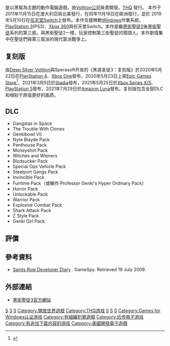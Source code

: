 {{expand|time=2013-12-27T02:40:20+00:00}}
{{noteTA|G1=Games}}
{{Infobox VG
| title = 黑街聖徒3
| original = Saints Row: The Third
| image = [[File:黑街聖徒3.jpg|250px]]
| caption = 《黑街聖徒3》封面
| developer = [[Volition_(公司)|Volition, Inc.]]
| publisher = [[THQ|THQ]]<br />{{vgr|JP|CyberFront (PC)|ARG|MicroByte (PC)}}
| distributor = 
| series = [[黑街聖徒系列|黑街聖徒系列]]
| released = '''PS3'''、'''X360'''、'''Windows'''{{Video game release|NA|November 15, 2011<ref name="sr3narelease">{{cite web|url=http://www.g4tv.com/thefeed/blog/post/713139/saints-row-3-release-date-announced/|title=Saints Row 3 Release Date Announced|publisher=[[G4_(电视频道)|G4 (电视频道)]]|date=2011-06-01|accessdate=2011-10-21|archive-date=2013-01-13|archive-url=https://web.archive.org/web/20130113083737/http://www.g4tv.com/thefeed/blog/post/713139/saints-row-3-release-date-announced/|dead-url=yes}}</ref>|AU|November 15, 2011|JP|November 16, 2011 (PC)<br />2011年11月17日（遊戲主機）|EU|November 15, 2011（部分國家）<ref>{{cite web |url=http://www.micromania.fr/vente/achat_saints-row-the-third_Jeu-46415-XBOX360.html |title=SAINTS ROW : The Third - released |work={{tsl|en|Micromania (video game retailer)|}} |accessdate=November 12, 2011 |archive-url=https://web.archive.org/web/20120914042223/http://www.micromania.fr/vente/achat_saints-row-the-third_Jeu-46415-XBOX360.html |archive-date=2012-09-14 |dead-url=yes }}</ref><ref>{{cite web |url=http://www.micromania.fr/vente/achat_saints-row-the-third_Jeu-46413-PC.html |title=SAINTS ROW : The Third - released |work={{tsl|en|Micromania (video game retailer)|}} |accessdate=November 12, 2011 |archive-url=https://web.archive.org/web/20121025024032/http://micromania.fr/vente/achat_saints-row-the-third_Jeu-46413-PC.html |archive-date=2012-10-25 |dead-url=yes }}</ref><br />2011年11月18日}}'''Linux'''{{Video game release|WW|April 15, 2016}}'''Nintendo Switch'''{{Video game release|WW|May 10, 2019}}'''PlayStation 4'''、'''Xbox One'''{{Video game release|WW|May 22, 2020}}'''Google Stadia'''{{Video game release|WW|March 5, 2021}}'''PlayStation 5'''、'''Xbox Series X/S''' {{Video game release|WW|May 25, 2021}}'''Amazon Luna''' {{Video game release|WW|July 29, 2021}}'''
| genre = [[動作冒險|動作冒險]]、[[開放世界|開放世界]]
| modes = [[單人遊戲|單人遊戲]]、[[多人遊戲|多人遊戲]]（[[第三人稱|第三人稱]]視角）
| platforms = [[Microsoft_Windows|Microsoft Windows]]<br />[[PlayStation_3|PlayStation 3]]<br />[[Xbox_360|Xbox 360]]<br />[[雲端運算|雲端運算]] ({{tsl|en|OnLive|}})<br />[[Linux|Linux]]<br />[[Nintendo_Switch|Nintendo Switch]]<br />[[PlayStation_4|PlayStation 4]]<br />[[Xbox_One|Xbox One]]<br />[[Stadia|Stadia]]<br />[[PlayStation_5|PlayStation 5]]<br />[[Xbox_Series_X/S|Xbox Series X/S]]<br />[[Amazon_Luna|Amazon Luna]]
| engine = CTG Engine(Core Technology Group)
}}

{{Vgname|黑街聖徒3|en=Saints Row: The Third|cn=黑道圣徒3|tw=黑街聖徒3}}是以黑幫為主題的動作電腦遊戲，由[[Volition_(公司)|Volition公司]]負責開發，[[THQ|THQ]] 發行。
本作于2011年11月15日在澳大利亞與北美發行，在同年11月18日在歐洲發行，並於 2019年5月10日在[[任天堂Switch|任天堂Switch]]上發布。本作支援微軟[[Windows|Windows]]作業系統、[[PlayStation_3|PlayStation 3]](PS3)、[[Xbox_360|Xbox 360]]與任天堂Switch。本作是繼[[黑街聖徒2|黑街聖徒2]]後[[黑街聖徒系列|黑街聖徒]]系列的第三部。與黑街聖徒2一樣，玩家控制第三街聖徒的領頭人。本作劇情集中在聖徒們與第三幫派的現代幫派戰爭上。

== 复刻版 ==
由[[Volition_(公司)|Deep Silver Volition]]與Sperasoft开发的《黑道圣徒3：复刻版》於2020年5月22日在[[PlayStation_4|PlayStation 4]]、[[Xbox_One|Xbox One]]發布，2020年5月23日上架[[Epic游戏商城|Epic Games Store]]<ref>{{Cite web|title=黑道圣徒 3 完整版 Saints Row - Epic游戏商城|url=https://www.epicgames.com/store/en-US/p/saints-row-the-third-remastered|access-date=2021-08-21|work=Epic 游戏商城|language=zh-CN|archive-date=2022-02-10|archive-url=https://web.archive.org/web/20220210191030/https://www.epicgames.com/store/en-US/p/saints-row-the-third-remastered|dead-url=no}}</ref>，2021年3月5日於[[Stadia|Stadia]]發布，2021年5月25日於[[Xbox_Series_X/S|Xbox Series X/S]]、[[PlayStation_5|PlayStation 5]]發布，2021年7月29日於[[Amazon_Luna|Amazon Luna]]發布。复刻版包含全部DLC和相较于原版更好的画质。

==DLC==
*Gangstas in Space
*The Trouble With Clones
*Genkibowl VII
*Nyte Blayde Pack
*Penthouse Pack
*Moneyshot Pack
*Witches and Wieners
*Blodsucker Pack
*Special Ops Vehicle Pack
*Steelport Gangs Pack
*Invincible Pack
*Funtime Pack（或稱作 Professor Genki's Hyper Ordinary Pack）
*Horror Pack
*Unlockable Pack
*Warrior Pack
*Explosive Combat Pack
*Shark Attack Pack
*Z Style Pack
*Genki Girl Pack 
==評價==
{{Video game reviews
<!-- Aggregators -->
| GR = (PC) 86.44%<ref name="grpc">{{cite web|url=http://www.gamerankings.com/pc/954853-saints-row-the-third/index.html|title=Saints Row: The Third for PC|work=GameRankings|publisher=CBS Interactive|accessdate=December 30, 2011|archive-date=2014-05-17|archive-url=https://www.webcitation.org/6Pe6xkoA5?url=http://www.gamerankings.com/pc/954853-saints-row-the-third/index.html|dead-url=no}}</ref><br />(X360) 84.73%<ref name="gr360">{{cite web|url=http://www.gamerankings.com/xbox360/954855-saints-row-the-third/index.html|title=Saints Row: The Third for Xbox 360|work=GameRankings|publisher=CBS Interactive|accessdate=December 30, 2011|archive-date=2014-05-17|archive-url=https://www.webcitation.org/6Pe6xOlOY?url=http://www.gamerankings.com/xbox360/954855-saints-row-the-third/index.html|dead-url=no}}</ref><br />(PS3) 84.39%<ref name="grps3">{{cite web|url=http://www.gamerankings.com/ps3/954854-saints-row-the-third/index.html|title=Saints Row: The Third for PlayStation 3|work=[[GameRankings|GameRankings]]|publisher=[[CBS_Interactive|CBS Interactive]]|accessdate=December 30, 2011|archive-date=2014-05-17|archive-url=https://www.webcitation.org/6Pe74eLpA?url=http://www.gamerankings.com/ps3/954854-saints-row-the-third/index.html|dead-url=no}}</ref>
| MC = (PC) 84/100<ref name="mcpc">{{cite web|url=http://www.metacritic.com/game/pc/saints-row-the-third|title=Saints Row: The Third for PC Reviews, Ratings, Credits and More|work=[[Metacritic|Metacritic]]|publisher=CBS Interactive|accessdate=December 30, 2011|archive-date=2021-05-16|archive-url=https://web.archive.org/web/20210516040559/https://www.metacritic.com/game/pc/saints-row-the-third|dead-url=no}}</ref><br />(X360) 84/100<ref name="mc360">{{cite web|url=http://www.metacritic.com/game/xbox-360/saints-row-the-third|title=Saints Row: The Third for Xbox 360 Reviews, Ratings, Credits and More|work=[[Metacritic|Metacritic]]|publisher=CBS Interactive|accessdate=December 30, 2011|archive-date=2021-05-16|archive-url=https://web.archive.org/web/20210516043607/https://www.metacritic.com/game/xbox-360/saints-row-the-third|dead-url=no}}</ref><br />(PS3) 82/100<ref name="mcps3">{{cite web|url=http://www.metacritic.com/game/playstation-3/saints-row-the-third|title=Saints Row: The Third for PlayStation 3 Reviews, Ratings, Credits and More|work=[[Metacritic|Metacritic]]|publisher=CBS Interactive|accessdate=December 30, 2011|archive-date=2021-05-29|archive-url=https://web.archive.org/web/20210529233439/https://www.metacritic.com/game/playstation-3/saints-row-the-third|dead-url=no}}</ref>
<!-- Reviews -->
| 1UP = B+<ref name="1UP Review">{{cite web|url=http://www.1up.com/reviews/saints-row-the-third-pc-ps3-xbox360|title=Saints Row: The Third Review for PS3, 360, PC|work=[[1UP.com|1UP.com]]|publisher=[[News_Corporation|News Corporation]]|last=Winterhalter|first=Ryan|date=November 11, 2011|deadurl=yes|archiveurl=https://web.archive.org/web/20120605113523/http://www.1up.com/reviews/saints-row-the-third-pc-ps3-xbox360|archivedate=2012年6月5日|accessdate=2012年9月17日}}</ref>
| Edge = 6/10<ref name="Edge Review">{{cite web|url=http://www.next-gen.biz/reviews/saints-row-third-review|title=Saints Row the Third Review|work=[[Edge_(杂志)|Edge]]|publisher=[[Future_Publishing|Future Publishing]]|date=November 24, 2011|deadurl=yes|archiveurl=https://web.archive.org/web/20111229123716/http://www.next-gen.biz/reviews/saints-row-third-review|archivedate=2011年12月29日|accessdate=2012年9月17日}}</ref>
| EuroG = 7/10<ref name="EuroG Review">{{cite web|url=http://www.eurogamer.net/articles/2011-11-15-saints-row-the-third-review|title=Saints Row: The Third Review|work=[[Eurogamer|Eurogamer]]|publisher=Eurogamer Network|last=Whitehead|first=Dan|date=November 15, 2011|accessdate=2012-09-17|archive-date=2014-05-17|archive-url=https://www.webcitation.org/6PdoX47lm?url=http://www.eurogamer.net/articles/2011-11-15-saints-row-the-third-review|dead-url=no}}</ref>
| Fam = 36/40<ref>{{cite web|url=http://www.1up.com/news/japan-review-check-kuni-modern|title=Japan Review Check: Ni no Kuni, Modern Warfare 3|work=1UP.com|publisher=News Corporation|last=Gifford|first=Kevin|date=November 9, 2011|deadurl=yes|archiveurl=https://www.webcitation.org/6DDlUp1Ol?url=http://www.1up.com/news/japan-review-check-kuni-modern|archivedate=2012-12-27|accessdate=2012-09-17}}</ref>
| GiantBomb = {{rating|4|5}}<ref name="GiantBomb">{{cite web|url=http://www.giantbomb.com/saints-row-the-third/61-25725/reviews/|title=THQ Saints Row: The Third Game Review|last=Price|first=Tom|date=November 11, 2011|access-date=2012-09-17|archive-date=2013-01-27|archive-url=https://web.archive.org/web/20130127053107/http://www.giantbomb.com/saints-row-the-third/61-25725/reviews/|dead-url=no}}</ref>
| GRadar = 10/10<ref name="GRadar Review">{{cite web|url=http://www.gamesradar.com/saints-row-third-review|title=Saints Row: The Third review|work=[[GamesRadar|GamesRadar]]|publisher=Future Publishing|accessdate=December 30, 2011|archive-date=2012-05-10|archive-url=https://web.archive.org/web/20120510223825/http://www.gamesradar.com/saints-row-third-review/|dead-url=no}}</ref>
| IGN = 8.5/10<ref name="IGN Review">{{cite web|url=http://xbox360.ign.com/articles/121/1212219p1.html|title=Saints Row: The Third Review – Xbox 360 Review|work=[[IGN|IGN]]|publisher=News Corporation|author=Daemon Hatfield|date=November 11, 2011|access-date=2012-09-17|archive-date=2012-06-05|archive-url=https://web.archive.org/web/20120605053932/http://xbox360.ign.com/articles/121/1212219p1.html|dead-url=no}}</ref>
| GT = 7.7/10<ref name="GT Review">{{cite web|url=http://www.gametrailers.com/gamereview.php?id=12537|title=Saints Row: The Third Reviews, Trailers, and Interviews|work=[[GameTrailers|GameTrailers]]|publisher=[[MTV_Networks|MTV Networks]]|accessdate=December 30, 2011|archive-date=2011-11-13|archive-url=https://web.archive.org/web/20111113233930/http://www.gametrailers.com/gamereview.php?id=12537|dead-url=no}}</ref>
| GSpot = 8.5/10<ref name="Gamespot Review">{{cite web|url=http://www.gamespot.com/saints-row-the-third/reviews/saints-row-the-third-review-6345399|title=Saints Row: The Third Review|work=[[GameSpot|GameSpot]]|publisher=CBS Interactive|last=Petit|first=Carolyn|date=November 11, 2011|access-date=2012-09-17|archive-date=2019-04-29|archive-url=https://web.archive.org/web/20190429055453/https://www.gamespot.com/saints-row-the-third/reviews/saints-row-the-third-review-6345399/|dead-url=no}}</ref>
| IMGMR = 8.0/10<ref name="IMGMR Review">{{cite web|url=http://imgmr.com/index.php/component/gamesbox/games/saints-row-the-third-review|title=Saints Row: The Third Review|work=[[IMGMR|IMGMR]]|publisher=IMGMR|last=IMGMR|first=KEBZ|date=November 15, 2011}}{{Dead link|date=2018年7月 |bot=InternetArchiveBot |fix-attempted=yes }}</ref>
|VG = 8/10<ref name="VG Review">{{cite web|url=http://www.videogamer.com/ps3/saints_row_3/review.html|title=Saints Row: The Third Review for PS3|work=[[VideoGamer.com|VideoGamer.com]]|publisher=Pro-G Media|last=Schilling|first=Chris|date=November 15, 2011|access-date=2012-09-17|archive-url=https://web.archive.org/web/20120126022154/http://www.videogamer.com/ps3/saints_row_3/review.html|archive-date=2012-01-26|dead-url=yes}}</ref>
| GamePro = {{rating|4|5}}<ref name="GamePro Review">{{cite web|url=http://www.gamepro.com/article/reviews/224815/review-saints-row-the-third-360-ps3|title=THQ Saints Row: The Third Game Review|last=Price|first=Tom|date=November 11, 2011|access-date=2012-09-17|archive-date=2011-12-01|archive-url=https://web.archive.org/web/20111201175245/http://www.gamepro.com/article/reviews/224815/review-saints-row-the-third-360-ps3/|dead-url=yes}}</ref>
| GI = 9/10<ref name="GI Review">{{cite web|url=http://www.gameinformer.com/games/saints_row_the_third/b/xbox360/archive/2011/11/11/review.aspx|title=Saints Row Review: Equal Parts Entertainment And Absurdity – Saints Row: The Third – Xbox 360|work=[[Game_Informer|Game Informer]]|publisher=[[GameStop|GameStop]]|last=Ryckert|first=Dan|date=November 11, 2011|access-date=2012-09-17|archive-date=2021-01-26|archive-url=https://web.archive.org/web/20210126052334/https://www.gameinformer.com/games/saints_row_the_third/b/xbox360/archive/2011/11/11/review.aspx|dead-url=no}}</ref>
| OXM = 9.5/10<ref name=OXM>{{cite web |url=http://www.oxmonline.com/saints-row-third-review |title=Official XBOX Magazine | Saints Row: The Third review |publisher=Oxmonline.com |date= |accessdate=2011-11-29 |archive-date=2014-05-17 |archive-url=https://www.webcitation.org/6Pe2a5gNL?url=http://www.oxmonline.com/saints-row-third-review |dead-url=no }}</ref>
| OPMUK = 7/10<ref name="OPMUK Review">{{cite web|url=http://www.officialplaystationmagazine.co.uk/review/saints-row-the-third-review|title=Saints Row: The Third review|work=[[PlayStation_Official_Magazine_(UK)|PlayStation Official Magazine (UK)]]|publisher=Future Publishing|last=Gregory|first=Joel|date=November 11, 2011|deadurl=yes|archiveurl=https://web.archive.org/web/20120709050112/http://www.officialplaystationmagazine.co.uk/review/saints-row-the-third-review/|archivedate=2012年7月9日|accessdate=2012年9月17日}}</ref>
| Play = 88%<ref name=play>{{cite web |url=http://www.metacritic.com/game/playstation-3/saints-row-the-third/critic-reviews |title=Saints Row: The Third Critic Reviews for PlayStation 3 at |publisher=Metacritic.com |date= |accessdate=2011-11-29 |archive-date=2014-05-17 |archive-url=https://www.webcitation.org/6Pe7f4HLn?url=http://www.metacritic.com/game/playstation-3/saints-row-the-third/critic-reviews |dead-url=no }}</ref>
| PCGUS = 83%<ref name=PCG>{{cite web |url=http://www.pcgamer.com/2011/11/11/saints-row-the-third-review |title=存档副本 |accessdate=2012-09-17 |deadurl=yes |archiveurl=https://web.archive.org/web/20120121074621/http://www.pcgamer.com/2011/11/11/saints-row-the-third-review |archivedate=2012-01-21 }}</ref>
| rev1 = [[Destructoid|Destructoid]]
| rev1Score = 7/10<ref name="Destructoid Review">{{cite web|url=http://www.destructoid.com/review-saints-row-the-third-215423.phtml|title=Review: Saints Row: The Third|work=[[Destructoid|Destructoid]]|last=Sterling|first=Jim|date=November 11, 2011|access-date=2012-09-17|archive-date=2021-01-25|archive-url=https://web.archive.org/web/20210125102751/https://www.destructoid.com/review-saints-row-the-third-215423.phtml|dead-url=no}}</ref>
| rev2 = [[Joystiq|Joystiq]]
| rev2Score = {{rating|4.5|5}}<ref name="Joystiq Review">{{cite web|url=http://www.joystiq.com/2011/11/15/saints-row-the-third-review|title=Saints Row The Third review: Walking the talk|work=[[Joystiq|Joystiq]]|publisher=[[AOL|AOL]]|last=Gilbert|first=Ben|date=November 15, 2011|access-date=2012-09-17|archive-url=https://web.archive.org/web/20120815070128/http://www.joystiq.com/2011/11/15/saints-row-the-third-review/|archive-date=2012-08-15|dead-url=yes}}</ref>
}}

==參考資料==
{{reflist}}
* [http://xbox360.gamespy.com/xbox-360/saints-row/717127p1.html Saints Row Developer Diary] {{Wayback|url=http://xbox360.gamespy.com/xbox-360/saints-row/717127p1.html |date=20201111213852 }} . GameSpy. Retrieved 19 July 2009.
==外部連結==
*[http://www.saintsrow.com 黑街聖徒3官方網站]{{Wayback|url=http://www.saintsrow.com/ |date=20131012025119 }}

{{黑道圣徒系列}}

{{DEFAULTSORT:Saints Row, The Third}}
[[Category:2011年电子游戏|S]]
[[Category:黑道圣徒系列|3]]
[[Category:第三人称射击游戏|S]]
[[Category:開放世界遊戲|Category:開放世界遊戲]]
[[Category:THQ游戏|Category:THQ游戏]]
[[Category:PlayStation_3游戏|S]]
[[Category:Xbox_360遊戲|S]]
[[Category:Windows遊戲|S]]
[[Category:Games_for_Windows认证游戏|Category:Games for Windows认证游戏]]
[[Category:有組織犯罪遊戲|Category:有組織犯罪遊戲]]
[[Category:后传电子游戏|Category:后传电子游戏]]
[[Category:有追加下载内容的游戏|Category:有追加下载内容的游戏]]
[[Category:美國開發電子遊戲|Category:美國開發電子遊戲]]